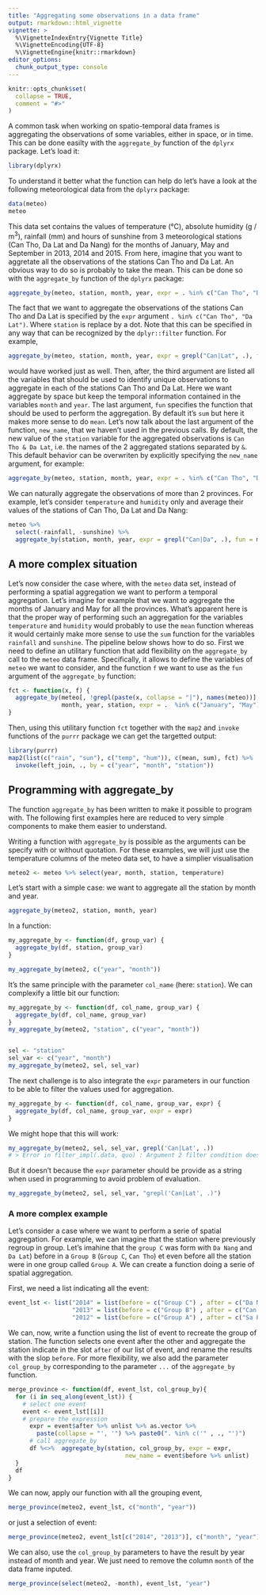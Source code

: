 ```yaml
---
title: "Aggregating some observations in a data frame"
output: rmarkdown::html_vignette
vignette: >
  %\VignetteIndexEntry{Vignette Title}
  %\VignetteEncoding{UTF-8}
  %\VignetteEngine{knitr::rmarkdown}
editor_options: 
  chunk_output_type: console
---
```


```r
knitr::opts_chunk$set(
  collapse = TRUE,
  comment = "#>"
)
```

A common task when working on spatio-temporal data frames is aggregating the
observations of some variables, either in space, or in time. This can be done
easilty with the `aggregate_by` function of the `dplyrx` package. Let's load it:

```r
library(dplyrx)
```

To understand it better what the function can help do let's have a  look at the
following meteorological data from the `dplyrx` package:

```r
data(meteo)
meteo
```

This data set contains the values of temperature (°C), absolute humidity
(g / m$^3$), rainfall (mm) and hours of sunshine from 3 meteorological stations
(Can Tho, Da Lat and Da Nang) for the months of January, May and September in
2013, 2014 and 2015. From here, imagine that you want to aggretate all the
observations of the stations Can Tho and Da Lat. An obvious way to do so is
probably to take the mean. This can be done so with the `aggregate_by` function
of the `dplyrx` package:

```r
aggregate_by(meteo, station, month, year, expr = . %in% c("Can Tho", "Da Lat"), fun = mean)
```

The fact that we want to aggregate the observations of the stations Can Tho and
Da Lat is specified by the `expr` argument `. %in% c("Can Tho", "Da Lat")`.
Where `station` is replace by a dot.
Note that this can be specified in any way that can be recognized by the
`dplyr::filter` function. For example,

```r
aggregate_by(meteo, station, month, year, expr = grepl("Can|Lat", .), fun = mean)
```

would have worked just as well. Then, after, the third argument are listed all
the variables that should be used to identify unique observations to aggregate
in each of the stations Can Tho and Da Lat. Here we want aggregate by space but
keep the temporal information contained in the variables `month` and `year`. The
last argument, `fun` specifies the function that should be used to perform the
aggregation. By default it's `sum` but here it makes more sense to do `mean`.
Let's now talk about the last argument of the function, `new_name`, that we
haven't used in the previous calls. By default, the new value of the `station`
variable for the aggregated observations is `Can Tho & Da Lat`, i.e. the names
of the 2 aggregated stations separated by `&`. This default behavior can be
overwriten by explicitly specifying the `new_name` argument, for example:

```r
aggregate_by(meteo, station, month, year, expr = . %in% c("Can Tho", "Da Lat"), fun = mean, new_name = "mean of CT and DL")
```

We can naturally aggregate the observations of more than 2 provinces. For
example, let's consider `temperature` and `humidity` only and average their
values of the stations of Can Tho, Da Lat and Da Nang:

```r
meteo %>%
  select(-rainfall, -sunshine) %>% 
  aggregate_by(station, month, year, expr = grepl("Can|Da", .), fun = mean)
```

## A more complex situation

Let's now consider the case where, with the `meteo` data set, instead of
performing a spatial aggregation we want to  perform a temporal aggregation.
Let's imagine for example that we want to aggregate the months of January and
May for all the provinces. What's apparent here is that the proper way of
performing such an aggregation for the variables `temperature` and `humidity`
would probably to use the `mean` function whereas it would certainly make more
sense to use the `sum` function for the variables `rainfall` and `sunshine`. The
pipeline below shows how to do so. First we need to define an utilitary function
that add flexibility on the `aggregate_by` call to the `meteo` data frame.
Specifically, it allows to define the variables of `meteo` we want to consider,
and the function `f` we want to use as the `fun` argument of the `aggregate_by`
function:

```r
fct <- function(x, f) {
  aggregate_by(meteo[, !grepl(paste(x, collapse = "|"), names(meteo))],
               month, year, station, expr = .  %in% c("January", "May"), fun = f)
}
```

Then, using this utilitary function `fct` together with the `map2` and `invoke`
functions of the `purrr` package we can get the targetted output:

```r
library(purrr)
map2(list(c("rain", "sun"), c("temp", "hum")), c(mean, sum), fct) %>% 
  invoke(left_join, ., by = c("year", "month", "station"))
```

## Programming with aggregate_by

The function `aggregate_by` has been written to make it possible to program 
with. 
The following first examples here are reduced to very simple components to make
them easier to understand.


Writing a function with `aggregate_by` is possible as the arguments can be 
specify with or without quotation.
For these examples, we will just use the temperature columns of the 
meteo data set, to have a simplier visualisation

```r
meteo2 <- meteo %>% select(year, month, station, temperature)
```

Let's start with a simple case: we want to aggregate all the station by month 
and year. 

```r
aggregate_by(meteo2, station, month, year)
```

In a function: 

```r
my_aggregate_by <- function(df, group_var) {
  aggregate_by(df, station, group_var)
}

my_aggregate_by(meteo2, c("year", "month"))
```

It's the same principle with the parameter `col_name` (here: `station`). We can 
complexify a little bit our function:

```r
my_aggregate_by <- function(df, col_name, group_var) {
  aggregate_by(df, col_name, group_var)
}
my_aggregate_by(meteo2, "station", c("year", "month"))


sel <- "station"
sel_var <- c("year", "month")
my_aggregate_by(meteo2, sel, sel_var)
```

The next challenge is to also integrate the `expr` parameters in our function to
be able to filter the values used for aggregation.

```r
my_aggregate_by <- function(df, col_name, group_var, expr) {
  aggregate_by(df, col_name, group_var, expr = expr)
}
```

We might hope that this will work:
```r
my_aggregate_by(meteo2, sel, sel_var, grepl('Can|Lat', .))
# > Error in filter_impl(.data, quo) : Argument 2 filter condition does not evaluate to a logical vector
```

But it doesn't because the `expr` parameter should be provide as a string when
used in programming to avoid problem of evaluation.
```r
my_aggregate_by(meteo2, sel, sel_var, "grepl('Can|Lat', .)")
```
 
 
### A more complex example

Let's consider a case where we want to perform a serie of spatial 
aggregation. For example, we can imagine that the station where previously 
regroup in group. Let's imahine that the `group C` was form with `Da Nang` and 
`Da Lat`) before in a `Group B` (`Group C`, `Can Tho`) et even before all the 
station were in one group called `Group A`. We can create a function doing a 
serie of spatial aggregation. 

First, we need a list indicating all the event: 

```r
event_lst <- list("2014" = list(before = c("Group C") , after = c("Da Nang", "Da Lat")),
                  "2013" = list(before = c("Group B") , after = c("Can Tho", "Group C")),
                  "2012" = list(before = c("Group A") , after = c("Sa Pa", "Group B")))

```

We can, now, write a function using the list of event to recreate the
group of station. The function selects one event after the other and aggregate
the station indicate in the slot `after` of our list of event, and rename the 
results with the slop `before`. For more flexibility, we also add the parameter 
`col_group_by` corresponding to the parameter `...` of the `aggregate_by` 
function.

```r
merge_province <- function(df, event_lst, col_group_by){
  for (i in seq_along(event_lst)) {
    # select one event
    event <- event_lst[[i]]
    # prepare the expression
      expr = event$after %>% unlist %>% as.vector %>% 
        paste(collapse = "', '") %>% paste0(". %in% c('" , ., "')")
      # call aggregate_by
      df %<>%  aggregate_by(station, col_group_by, expr = expr, 
                                 new_name = event$before %>% unlist)
  }
  df 
}

```

We can now, apply our function with all the grouping event, 

```r
merge_province(meteo2, event_lst, c("month", "year"))
```

or just a selection of event: 

```r
merge_province(meteo2, event_lst[c("2014", "2013")], c("month", "year"))
```

We can also, use the `col_group_by` parameters to have the result by year 
instead of month and year. We just need to remove the column `month` of the 
data frame inputed.

```r
merge_province(select(meteo2, -month), event_lst, "year")
```
